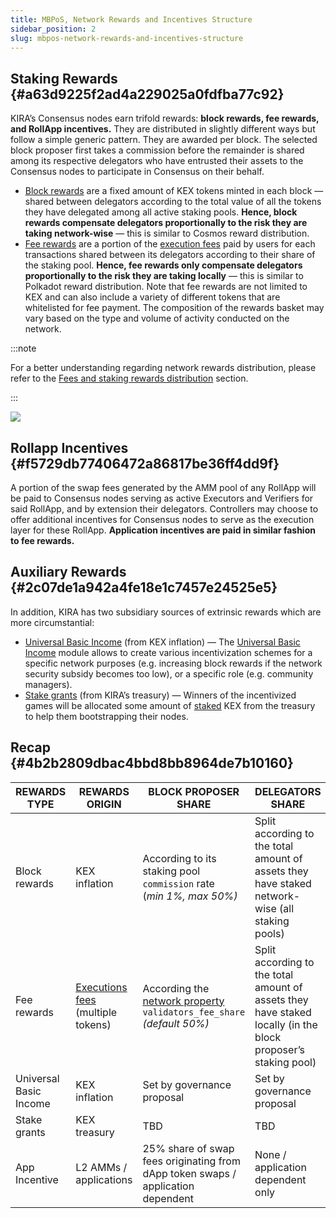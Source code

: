 ```yaml
---
title: MBPoS, Network Rewards and Incentives Structure
sidebar_position: 2
slug: mbpos-network-rewards-and-incentives-structure
---
```





## Staking Rewards {#a63d9225f2ad4a229025a0fdfba77c92}


KIRA’s Consensus nodes earn trifold rewards: **block rewards, fee rewards, and RollApp incentives.** They are distributed in slightly different ways but follow a simple generic pattern. They are awarded per block. The selected block proposer first takes a commission before the remainder is shared among its respective delegators who have entrusted their assets to the Consensus nodes to participate in Consensus on their behalf. 

- <u>Block rewards</u> are a fixed amount of KEX tokens minted in each block — shared between delegators according to the total value of all the tokens they have delegated among all active staking pools. **Hence, block rewards compensate delegators proportionally to the risk they are taking network-wise** — this is similar to Cosmos reward distribution.
- <u>Fee rewards</u> are a portion of the [execution fees](/docs/backend---sekai/modules/fee-processing/fee-processing) paid by users for each transactions shared between its delegators according to their share of the staking pool. **Hence, fee rewards only compensate delegators proportionally to the risk they are taking locally** — this is similar to Polkadot reward distribution. Note that fee rewards are not limited to KEX and can also include a variety of different tokens that are whitelisted for fee payment. The composition of the rewards basket may vary based on the type and volume of activity conducted on the network.

:::note

For a better understanding regarding network rewards distribution, please refer to the [Fees and staking rewards distribution](/docs/backend---sekai/modules/distributor/fees-and-staking-rewards-distribution) section.

:::




![](/notion_imgs/813946695.png)


## Rollapp Incentives {#f5729db77406472a86817be36ff4dd9f}


A portion of the swap fees generated by the AMM pool of any RollApp will be paid to Consensus nodes serving as active Executors and Verifiers for said RollApp, and by extension their delegators. Controllers may choose to offer additional incentives for Consensus nodes to serve as the execution layer for these RollApp. **Application incentives are paid in similar fashion to fee rewards.** 


## Auxiliary Rewards {#2c07de1a942a4fe18e1c7457e24525e5}


In addition, KIRA has two subsidiary sources of extrinsic rewards which are more circumstantial:  

- <u>Universal Basic Income</u> (from KEX inflation) — The [Universal Basic Income](/docs/backend---sekai/modules/universal-basic-income/universal-basic-income) module allows to create various incentivization schemes for a specific network purposes (e.g. increasing block rewards if the network security subsidy becomes too low), or a specific role (e.g. community managers).
- <u>Stake grants</u> (from KIRA’s treasury)  — Winners of the incentivized games will be allocated some amount of <u>staked</u> KEX from the treasury to help them bootstrapping their nodes.

## Recap  {#4b2b2809dbac4bbd8bb8964de7b10160}


| **REWARDS TYPE**       | **REWARDS ORIGIN**                                                      | **BLOCK PROPOSER SHARE**                                                                                         | **DELEGATORS SHARE**                                                                                           | **SEKAI MODULE**                                                    |
| ---------------------- | ----------------------------------------------------------------------- | ---------------------------------------------------------------------------------------------------------------- | -------------------------------------------------------------------------------------------------------------- | ------------------------------------------------------------------- |
| Block rewards          | KEX inflation                                                           | According to its staking pool `commission` rate<br/>(_min 1%, max 50%)_                                          | Split according to the total amount of assets they have staked network-wise (all staking pools)                | [Untitled](/docs/backend---sekai/modules/distributor/fees-and-staking-rewards-distribution)  |
| Fee rewards            | [Executions fees](/docs/backend---sekai/modules/fee-processing/fee-processing) (multiple tokens)  | According the [network property](/docs/backend---sekai/modules/governance/network-properties) `validators_fee_share` <br/>_(default 50%)_  | Split according to the total amount of assets they have staked locally (in the block proposer’s staking pool)  | [Untitled](/docs/backend---sekai/modules/distributor/fees-and-staking-rewards-distribution)  |
| Universal Basic Income | KEX inflation                                                           | Set by governance proposal                                                                                       | Set by governance proposal                                                                                     | [Untitled](/docs/backend---sekai/modules/universal-basic-income/universal-basic-income)  |
| Stake grants           | KEX treasury                                                            | TBD                                                                                                              | TBD                                                                                                            | N/A                                                                 |
| App Incentive          | L2 AMMs / applications                                                  | 25% share of swap fees originating from dApp token swaps / application dependent                                 | None / application dependent only                                                                              | Layer 2                                                             |

